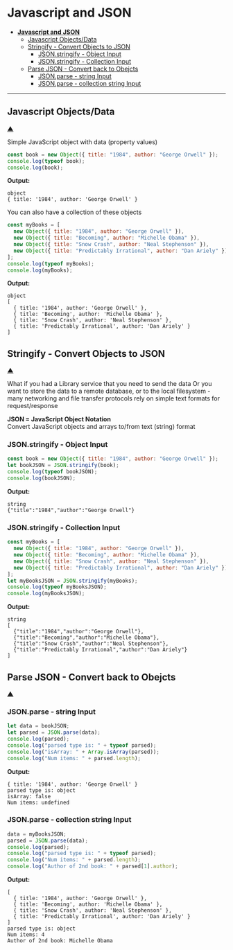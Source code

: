 # **Javascript and JSON**

- [**Javascript and JSON**](#javascript-and-json)
  - [Javascript Objects/Data](#javascript-objectsdata)
  - [Stringify - Convert Objects to JSON](#stringify---convert-objects-to-json)
    - [JSON.stringify - Object Input](#jsonstringify---object-input)
    - [JSON.stringify - Collection Input](#jsonstringify---collection-input)
  - [Parse JSON - Convert back to Obejcts](#parse-json---convert-back-to-obejcts)
    - [JSON.parse - string Input](#jsonparse---string-input)
    - [JSON.parse - collection string Input](#jsonparse---collection-string-input)

---

## Javascript Objects/Data

[&#9650;](#javascript-and-json)

Simple JavaScript object with data (property values)

```js
const book = new Object({ title: "1984", author: "George Orwell" });
console.log(typeof book);
console.log(book);
```

**Output:**

```text
object
{ title: '1984', author: 'George Orwell' }
```

You can also have a collection of these objects

```js
const myBooks = [
  new Object({ title: "1984", author: "George Orwell" }),
  new Object({ title: "Becoming", author: "Michelle Obama" }),
  new Object({ title: "Snow Crash", author: "Neal Stephenson" }),
  new Object({ title: "Predictably Irrational", author: "Dan Ariely" }),
];
console.log(typeof myBooks);
console.log(myBooks);
```

**Output:**

```text
object
[
  { title: '1984', author: 'George Orwell' },
  { title: 'Becoming', author: 'Michelle Obama' },
  { title: 'Snow Crash', author: 'Neal Stephenson' },
  { title: 'Predictably Irrational', author: 'Dan Ariely' }
]
```

## Stringify - Convert Objects to JSON

[&#9650;](#javascript-and-json)

What if you had a Library service that you need to send the
data Or you want to store the data to a remote database, or to the
local filesystem - many networking and file transfer protocols
rely on simple text formats for request/response

**JSON = JavaScript Object Notation**  
Convert JavaScript objects and arrays to/from text (string) format

### JSON.stringify - Object Input

```js
const book = new Object({ title: "1984", author: "George Orwell" });
let bookJSON = JSON.stringify(book);
console.log(typeof bookJSON);
console.log(bookJSON);
```

**Output:**

```text
string
{"title":"1984","author":"George Orwell"}
```

### JSON.stringify - Collection Input

```js
const myBooks = [
  new Object({ title: "1984", author: "George Orwell" }),
  new Object({ title: "Becoming", author: "Michelle Obama" }),
  new Object({ title: "Snow Crash", author: "Neal Stephenson" }),
  new Object({ title: "Predictably Irrational", author: "Dan Ariely" }),
];
let myBooksJSON = JSON.stringify(myBooks);
console.log(typeof myBooksJSON);
console.log(myBooksJSON);
```

**Output:**

```text
string
[
  {"title":"1984","author":"George Orwell"},
  {"title":"Becoming","author":"Michelle Obama"},
  {"title":"Snow Crash","author":"Neal Stephenson"},
  {"title":"Predictably Irrational","author":"Dan Ariely"}
]
```

## Parse JSON - Convert back to Obejcts

[&#9650;](#javascript-and-json)

### JSON.parse - string Input

```js
let data = bookJSON;
let parsed = JSON.parse(data);
console.log(parsed);
console.log("parsed type is: " + typeof parsed);
console.log("isArray: " + Array.isArray(parsed));
console.log("Num items: " + parsed.length);
```

**Output:**

```text
{ title: '1984', author: 'George Orwell' }
parsed type is: object
isArray: false
Num items: undefined
```

### JSON.parse - collection string Input

```js
data = myBooksJSON;
parsed = JSON.parse(data);
console.log(parsed);
console.log("parsed type is: " + typeof parsed);
console.log("Num items: " + parsed.length);
console.log("Author of 2nd book: " + parsed[1].author);
```

**Output:**

```text
[
  { title: '1984', author: 'George Orwell' },
  { title: 'Becoming', author: 'Michelle Obama' },
  { title: 'Snow Crash', author: 'Neal Stephenson' },
  { title: 'Predictably Irrational', author: 'Dan Ariely' }
]
parsed type is: object
Num items: 4
Author of 2nd book: Michelle Obama
```
